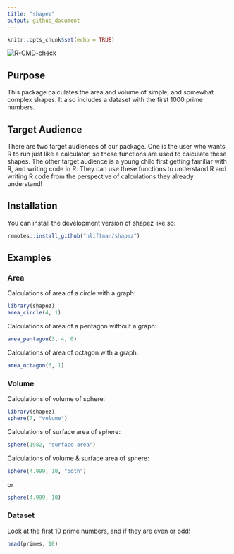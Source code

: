 ```yaml
---
title: "shapez"
output: github_document
---
```


<!-- README.md is generated from README.Rmd. Please edit that file -->

```r
knitr::opts_chunk$set(echo = TRUE)
```

<!-- badges: start -->
[![R-CMD-check](https://github.com/nliftman/SDS270PROJ2/actions/workflows/R-CMD-check.yaml/badge.svg)](https://github.com/nliftman/SDS270PROJ2/actions/workflows/R-CMD-check.yaml)
<!-- badges: end -->

## Purpose

This package calculates the area and volume of simple, and somewhat complex shapes. It also includes a dataset with the first 1000 prime numbers. 

## Target Audience

There are two target audiences of our package. One is the user who wants R to run just like a calculator, so these functions are used to calculate these shapes. The other target audience is a young child first getting familiar with R, and writing code in R. They can use these functions to understand R and writing R code from the perspective of calculations they already understand!

## Installation

You can install the development version of shapez like so:

```r
remotes::install_github("nliftman/shapez")
```

## Examples 
### Area

Calculations of area of a circle with a graph: 

```r
library(shapez)
area_circle(4, 1)
```

Calculations of area of a pentagon without a graph:
```r
area_pentagon(3, 4, 0)
```

Calculations of area of octagon with a graph:
```r
area_octagon(6, 1)
```

### Volume

Calculations of volume of sphere:
```r
library(shapez)
sphere(7, "volume")
```

Calculations of surface area of sphere:
```r
sphere(1982, "surface area")
```

Calculations of volume & surface area of sphere:
```r
sphere(4.999, 10, "both")
```
or
```r
sphere(4.999, 10)
```

### Dataset

Look at the first 10 prime numbers, and if they are even or odd!

```r
head(primes, 10)
```

